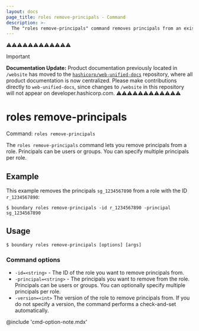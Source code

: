 ```yaml
---
layout: docs
page_title: roles remove-principals - Command
description: >-
  The "roles remove-principals" command removes principals from an existing role resource. Principals can be users or groups.
---
```


⚠️⚠️⚠️⚠️⚠️⚠️⚠️⚠️⚠️⚠️⚠️⚠️
> [!IMPORTANT]  
> **Documentation Update:** Product documentation previously located in `/website` has moved to the [`hashicorp/web-unified-docs`](https://github.com/hashicorp/web-unified-docs) repository, where all product documentation is now centralized. Please make contributions directly to `web-unified-docs`, since changes to `/website` in this repository will not appear on developer.hashicorp.com.
⚠️⚠️⚠️⚠️⚠️⚠️⚠️⚠️⚠️⚠️⚠️⚠️

# roles remove-principals

Command: `roles remove-principals`

The `roles remove-principals` command lets you remove principals from a role.
Principals can be users or groups.
You can specify multiple principals per role.

## Example

This example removes the principals `sg_1234567890` from a role with the ID `r_1234567890`:

```shell-session
$ boundary roles remove-principals -id r_1234567890 -principal sg_1234567890
```

## Usage

<CodeBlockConfig hideClipboard>

```shell-session
$ boundary roles remove-principals [options] [args]
```

</CodeBlockConfig>

### Command options

- `-id=<string>` - The ID of the role you want to remove principals from.
- `-principal=<string>` - The principals you want to remove from the role.
Principals can be users or groups.
You can optionally specify multiple principals per role.
- `-version=<int>` The version of the role to remove principals from.
If you do not specify a version, the command performs a check-and-set automatically.

@include 'cmd-option-note.mdx'